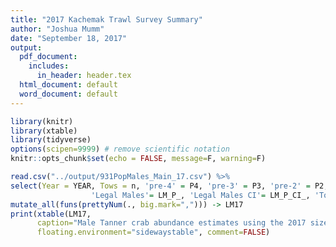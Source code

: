 ```yaml
---
title: "2017 Kachemak Trawl Survey Summary"
author: "Joshua Mumm"
date: "September 18, 2017"
output:
  pdf_document:
    includes:
      in_header: header.tex
  html_document: default
  word_document: default
---
```

```r
library(knitr)
library(xtable)
library(tidyverse)
options(scipen=9999) # remove scientific notation
knitr::opts_chunk$set(echo = FALSE, message=F, warning=F)
```


```r
read.csv("../output/931PopMales_Main_17.csv") %>%
select(Year = YEAR, Tows = n, 'pre-4' = P4, 'pre-3' = P3, 'pre-2' = P2, 'pre-1' = P1,
                  'Legal Males'= LM_P_, 'Legal Males CI'= LM_P_CI_, 'Total Males' = TM_P_, 'Total Male CI'= TM_P_CI_ ) %>%
mutate_all(funs(prettyNum(., big.mark=","))) -> LM17
print(xtable(LM17,
      caption="Male Tanner crab abundance estimates using the 2017 size class revisions from trawl surveys in the Southern District, 1990-2017."),
      floating.environment="sidewaystable", comment=FALSE)

```   


